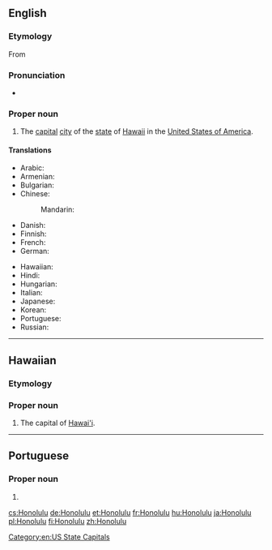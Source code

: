 ==English==

===Etymology===
From {{etyl|haw|en}} {{m|haw|Honolulu}}

===Pronunciation===
* {{a|UK}} {{IPA|/ˌhɒn.ə.ˈluː.luː/|lang=en}}

===Proper noun===
{{en-proper noun}}

# {{label|en|US}} The [[capital]] [[city]] of the [[state]] of [[Hawaii]] in the [[United States of America]].

====Translations====
{{trans-top|the capital of Hawaii}}
* Arabic: {{t|ar|هُونُولُولُو|m|tr=hunulūlū}}
* Armenian: {{t|hy|Հոնոլուլու|sc=Armn}}
* Bulgarian: {{t|bg|Хонолулу|m|tr=Honolúlu}}
* Chinese:
*: Mandarin: {{t+|cmn|檀香山|tr=Tánxiāngshān|sc=Hani}}
* Danish: {{t|da|Honolulu}}
* Finnish: {{t+|fi|Honolulu}}
* French: {{t+|fr|Honolulu}}
* German: {{t+|de|Honolulu}}
{{trans-mid}}
* Hawaiian: {{t|haw|Honolulu}}
* Hindi: {{t|hi|होनोलूलू|tr=hōnōlūlū}}
* Hungarian: {{t+|hu|Honolulu}}
* Italian: {{t|it|Honolulu|f}}
* Japanese: {{t|ja|ホノルル|tr=Honoruru}}
* Korean: {{t|ko|호놀룰루|tr=Honollullu|sc=Hang}}
* Portuguese: {{t|pt|Honolulu|f}}
* Russian: {{t|ru|Гонолу́лу|m}}
{{trans-bottom}}

[[Category:en:US State Capitals]]

----

==Hawaiian==

===Etymology===
{{compound|hono|gloss1=bay|lulu|gloss2=shelter|lang=haw}}

===Proper noun===
{{head|haw|proper noun}}

# The capital of [[Hawai'i]].

----

==Portuguese==

===Proper noun===
{{pt-proper noun|f}}

# {{place|pt|city/state capital|s/Hawaii|c/United States of America|t1=Honolulu}}

[[cs:Honolulu]]
[[de:Honolulu]]
[[et:Honolulu]]
[[fr:Honolulu]]
[[hu:Honolulu]]
[[ja:Honolulu]]
[[pl:Honolulu]]
[[fi:Honolulu]]
[[zh:Honolulu]]
